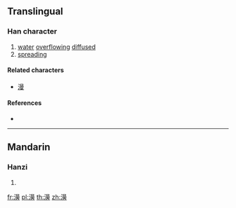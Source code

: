 {{character info/new}}
{{also|漫}}
==Translingual==

===Han character===
{{Han char|rn=85|rad=水|as=13|sn=16|four=|canj=EAWS|ids=⿰氵⿱⿱日罒方}}

# [[water]] [[overflowing]] [[diffused]]
# [[spreading]]

====Related characters====
* [[漫]]

====References====
* {{Han ref|kx=0653.320|dkj=18417|dj=1063.250|hdz=31755.120|uh=6FB7|ud=28599}}

----

==Mandarin==

===Hanzi===
{{cmn-hanzi|pin=[[màn]] ([[man4]])|wg=[[man4|man<sup>4</sup>]]}}

# {{defn|lang=cmn|sort=水13}}

[[fr:澷]]
[[pl:澷]]
[[th:澷]]
[[zh:澷]]